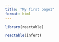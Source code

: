 ```yaml
---
title: "My first page1"
format: html
---
```


```r
library(reactable)
```

```r
reactable(infert)
```
